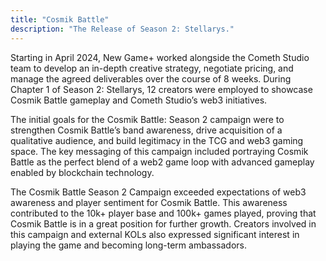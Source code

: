 ```yaml
---
title: "Cosmik Battle"
description: "The Release of Season 2: Stellarys."
---
```


Starting in April 2024, New Game+ worked alongside the Cometh Studio team to develop an in-depth creative strategy, negotiate pricing, and manage the agreed deliverables over the course of 8 weeks. During Chapter 1 of Season 2: Stellarys, 12 creators were employed to showcase Cosmik Battle gameplay and Cometh Studio’s web3 initiatives.

The initial goals for the Cosmik Battle: Season 2 campaign were to strengthen Cosmik Battle’s band awareness, drive acquisition of a qualitative audience, and build legitimacy in the TCG and web3 gaming space. The key messaging of this campaign included portraying Cosmik Battle as the perfect blend of a web2 game loop with advanced gameplay enabled by blockchain technology.

The Cosmik Battle Season 2 Campaign exceeded expectations of web3 awareness and player sentiment for Cosmik Battle. This awareness contributed to the 10k+ player base and 100k+ games played, proving that Cosmik Battle is in a great position for further growth. Creators involved in this campaign and external KOLs also expressed significant interest in playing the game and becoming long-term ambassadors.